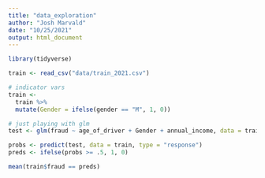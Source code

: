 ```yaml
---
title: "data_exploration"
author: "Josh Marvald"
date: "10/25/2021"
output: html_document
---
```


```r
library(tidyverse)
```


```r
train <- read_csv("data/train_2021.csv")
```


```r
# indicator vars
train <- 
  train %>%
  mutate(Gender = ifelse(gender == "M", 1, 0))
```


```r
# just playing with glm
test <- glm(fraud ~ age_of_driver + Gender + annual_income, data = train, family = binomial)

probs <- predict(test, data = train, type = "response")
preds <- ifelse(probs >= .5, 1, 0)

mean(train$fraud == preds)
```


